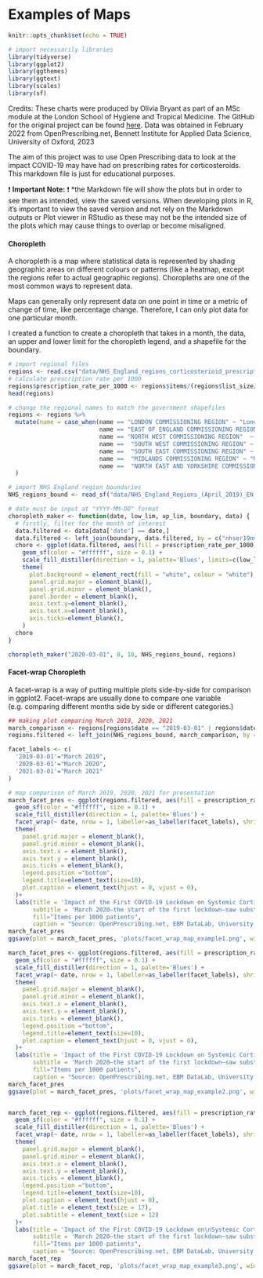 # Examples of Maps

```r
knitr::opts_chunk$set(echo = TRUE)
```

```r
# import necessarily libraries
library(tidyverse)
library(ggplot2)
library(ggthemes)
library(ggtext)
library(scales)
library(sf)
```
Credits: These charts were produced by Olivia Bryant as part of an MSc module at the London School of Hygiene and Tropical Medicine. The GitHub for the original project can be found [here](https://github.com/OliviaKBryant/lshtm-data-challenge). Data was obtained in February 2022 from OpenPrescribing.net, Bennett Institute for Applied Data Science, University of Oxford, 2023

The aim of this project was to use Open Prescribing data to look at the impact COVID-19 may have had on prescribing rates for corticosteroids. This markdown file is just for educational purposes.

❗ **Important Note:**  ❗ *the Markdown file will show the plots but in order to see them as intended, view the saved versions. When developing plots in R, it's important to view the saved version and not rely on the Markdown outputs or Plot viewer in RStudio as these may not be the intended size of the plots which may cause things to overlap or become misaligned.


#### Choropleth

A choropleth is a map where statistical data is represented by shading geographic areas on different colours or patterns (like a heatmap, except the regions refer to actual geographic regions). Choropleths are one of the most common ways to represent data.

Maps can generally only represent data on one point in time or a metric of change of time, like percentage change. Therefore, I can only plot data for one particular month.

I created a function to create a choropleth that takes in a month, the data, an upper and lower limit for the choropleth legend, and a shapefile for the boundary.
```r
# import regional files
regions <- read.csv("data/NHS_England_regions_corticosterioid_prescriptions.csv")
# calculate prescription rate per 1000
regions$prescription_rate_per_1000 <- regions$items/(regions$list_size/1000)
head(regions)

# change the regional names to match the government shapefiles
regions <- regions %>% 
  mutate(name = case_when(name == "LONDON COMMISSIONING REGION" ~ "London",
                          name == "EAST OF ENGLAND COMMISSIONING REGION" ~ "East of England",
                          name == "NORTH WEST COMMISSIONING REGION"  ~ "North West",
                          name ==  "SOUTH WEST COMMISSIONING REGION" ~ "South West",
                          name ==  "SOUTH EAST COMMISSIONING REGION" ~ "South East",
                          name ==  "MIDLANDS COMMISSIONING REGION" ~ "Midlands",
                          name ==  "NORTH EAST AND YORKSHIRE COMMISSIONING REGION" ~ "North East and Yorkshire")
  )

# import NHS England region boundaries
NHS_regions_bound <- read_sf("data/NHS_England_Regions_(April_2019)_EN_BFC.shp")

# date must be input at "YYYY-MM-DD" format
choropleth_maker <- function(date, low_lim, up_lim, boundary, data) {
  # firstly, filter for the month of interest
  data.filtered <- data[data['date'] == date,]
  data.filtered <- left_join(boundary, data.filtered, by = c("nhser19nm" = "name"))
  choro <- ggplot(data.filtered, aes(fill = prescription_rate_per_1000)) +
    geom_sf(color = "#ffffff", size = 0.1) +
    scale_fill_distiller(direction = 1, palette='Blues', limits=c(low_lim,up_lim), name="Items per 1000 patients") +
    theme(
      plot.background = element_rect(fill = "white", colour = "white"),
      panel.grid.major = element_blank(),
      panel.grid.minor = element_blank(),
      panel.border = element_blank(),
      axis.text.y=element_blank(),
      axis.text.x=element_blank(),
      axis.ticks=element_blank(),
    )
  choro
}

choropleth_maker("2020-03-01", 8, 18, NHS_regions_bound, regions)
```
#### Facet-wrap Choropleth

A facet-wrap is a way of putting multiple plots side-by-side for comparison in ggplot2. Facet-wraps are usually done to compare one variable (e.g. comparing different months side by side or different categories.)

```r
## making plot comparing March 2019, 2020, 2021
march_comparison <- regions[regions$date == "2019-03-01" | regions$date == "2020-03-01" | regions$date == "2021-03-01",]
regions.filtered <- left_join(NHS_regions_bound, march_comparison, by = c("nhser19nm" = "name"))

facet_labels <- c(
  '2019-03-01'="March 2019",
  '2020-03-01'="March 2020",
  '2021-03-01'="March 2021"
)

# map comparison of March 2019, 2020, 2021 for presentation
march_facet_pres <- ggplot(regions.filtered, aes(fill = prescription_rate_per_1000)) +
  geom_sf(color = "#ffffff", size = 0.1) +
  scale_fill_distiller(direction = 1, palette='Blues') +
  facet_wrap(~ date, nrow = 1, labeller=as_labeller(facet_labels), shrink=TRUE) +
  theme(
    panel.grid.major = element_blank(),
    panel.grid.minor = element_blank(),
    axis.text.x = element_blank(),
    axis.text.y = element_blank(),
    axis.ticks = element_blank(),
    legend.position ="bottom",
    legend.title=element_text(size=10),
    plot.caption = element_text(hjust = 0, vjust = 0),
  )+
  labs(title = 'Impact of the First COVID-19 Lockdown on Systemic Corticosteroid\nPrescriptions in England',
       subtitle = 'March 2020—the start of the first lockdown—saw substantially higher rates of systemic corticosteroid prescriptions\ncompared with 2019 and 2021.' ,
       fill="Items per 1000 patients",
       caption = "Source: OpenPrescribing.net, EBM DataLab, University of Oxford, 2022")
march_facet_pres
ggsave(plot = march_facet_pres, 'plots/facet_wrap_map_example1.png', width = 10, height = 5.625, units = "in")

march_facet_pres <- ggplot(regions.filtered, aes(fill = prescription_rate_per_1000)) +
  geom_sf(color = "#ffffff", size = 0.1) +
  scale_fill_distiller(direction = 1, palette='Blues') +
  facet_wrap(~ date, nrow = 1, labeller=as_labeller(facet_labels), shrink=TRUE) +
  theme(
    panel.grid.major = element_blank(),
    panel.grid.minor = element_blank(),
    axis.text.x = element_blank(),
    axis.text.y = element_blank(),
    axis.ticks = element_blank(),
    legend.position ="bottom",
    legend.title=element_text(size=10),
    plot.caption = element_text(hjust = 0, vjust = 0),
  )+
  labs(title = 'Impact of the First COVID-19 Lockdown on Systemic Corticosteroid\nPrescriptions in England',
       subtitle = 'March 2020—the start of the first lockdown—saw substantially higher rates of systemic corticosteroid prescriptions\ncompared with 2019 and 2021.' ,
       fill="Items per 1000 patients",
       caption = "Source: OpenPrescribing.net, EBM DataLab, University of Oxford, 2022")
march_facet_pres
ggsave(plot = march_facet_pres, 'plots/facet_wrap_map_example2.png', width = 10, height = 5.625, units = "in")


march_facet_rep <- ggplot(regions.filtered, aes(fill = prescription_rate_per_1000)) +
  geom_sf(color = "#ffffff", size = 0.1) +
  scale_fill_distiller(direction = 1, palette='Blues') +
  facet_wrap(~ date, nrow = 1, labeller=as_labeller(facet_labels), shrink=TRUE) +
  theme(
    panel.grid.major = element_blank(),
    panel.grid.minor = element_blank(),
    axis.text.x = element_blank(),
    axis.text.y = element_blank(),
    axis.ticks = element_blank(),
    legend.position ="bottom",
    legend.title=element_text(size=10),
    plot.caption = element_text(hjust = 0),
    plot.title = element_text(size = 17),
    plot.subtitle = element_text(size = 12)
  )+
  labs(title = 'Impact of the First COVID-19 Lockdown on\nSystemic Corticosteroid Prescriptions in England',
       subtitle = 'March 2020—the start of the first lockdown—saw substantially\nhigher rates of systemic corticosteroid prescriptions compared with 2019 and 2021.' ,
       fill="Items per 1000 patients",
       caption = "Source: OpenPrescribing.net, EBM DataLab, University of Oxford, 2022")
march_facet_rep
ggsave(plot = march_facet_rep, 'plots/facet_wrap_map_example3.png', width = 8, height = 4.5, units = "in")

```

